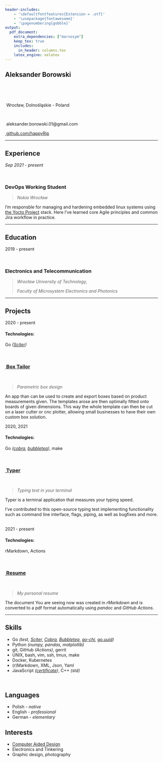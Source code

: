 ```yaml
---
header-includes:
    - '\defaultfontfeatures{Extension = .otf}'
    - '\usepackage{fontawesome}'
    - '\pagenumbering{gobble}'
output:
  pdf_document: 
    extra_dependencies: ["marvosym"]
    keep_tex: true
    includes:
      in_header: columns.tex
    latex_engine: xelatex
---
```


:::::: {.cols data-latex=""}

::: {.col data-latex="{0.4\textwidth}"}
#  Aleksander Borowski

:::

::: {.col data-latex="{0.2\textwidth}"}
\ 
:::

::: {.col data-latex="{0.4\textwidth}"}
\flushright{\textbf{Devops developer}}
:::

::::::

:::::: {.cols data-latex=""}

::: {.col data-latex="{0.4\textwidth}"}
\Telefon \ \emph{Given upon request}

\faHome \ Wrocław, Dolnośląskie - Poland
\ \
:::

::: {.col data-latex="{0.2\textwidth}"}
\ 
:::

::: {.col data-latex="{0.4\textwidth}"}
\Letter \ aleksander.borowski.01@gmail.com

[\faGithub \ github.com/happyRip](https://github.com/happyRip){target="_blank"}
\ \
:::

::::::

---

## Experience

:::::: {.cols data-latex=""}

::: {.col data-latex="{0.2\textwidth}"}
*Sep 2021 - present*
:::

::: {.col data-latex="{0.05\textwidth}"}
\ 
:::

::: {.col data-latex="{0.75\textwidth}"}
### DevOps Working Student

> *Nokia Wrocław*

I'm responsble for managing and hardening embedded linux systems using
[the&nbsp;Yocto&nbsp;Project](https://www.yoctoproject.org/) stack.
Here I've learned core Agile principles and common Jira workflow in practice.
\ \
:::

::::::

---

## Education

:::::: {.cols data-latex=""}

::: {.col data-latex="{0.2\textwidth}"}
2019 - present
:::

::: {.col data-latex="{0.05\textwidth}"}
\ 
:::

::: {.col data-latex="{0.75\textwidth}"}
### Electronics and Telecommunication

> *Wrocław University of Technology,*
>
> *Faculty of Microsystem Electronics and Photonics*
\ \
:::

::::::

---

## Projects

:::::::::::: {.cols data-latex=""}

::::::::: {.col data-latex="{0.2\textwidth}"}
2020 - present

#### Technologies:

Go *([Sciter](https://sciter.com/))*
:::::::::

::::::::: {.col data-latex="{0.05\textwidth}"}
\ 
:::::::::

::::::::: {.col data-latex="{0.75\textwidth}"}

:::::: {.cols data-latex=""}
::: {.col data-latex="{0.4\textwidth}"}
### [\faGithub \ Box Tailor](https://github.com/happyRip/Box-Tailor-Go)
:::

::: {.col data-latex="{0.05\textwidth}"}
\ 
:::

::: {.col data-latex="{0.55\textwidth}"}
> *Parametric box design*
:::
::::::

\qquad An app than can be used to create and export boxes based on product measurements given. The templates arose are then optimally fitted onto boards of given dimensions. This way the whole template can then be cut on a laser cutter or cnc plotter, allowing small businesses to have their own custom box solution.
\ \
:::::::::::::::

::::::

:::::::::::: {.cols data-latex=""}

::::::::: {.col data-latex="{0.2\textwidth}"}
2020, 2021

#### Technologies:

Go *([cobra](https://github.com/spf13/cobra), [bubbletea](https://github.com/charmbracelet/bubbletea))*,
make
:::::::::

::::::::: {.col data-latex="{0.05\textwidth}"}
\ 
:::::::::

::::::::: {.col data-latex="{0.75\textwidth}"}

:::::: {.cols data-latex=""}

::: {.col data-latex="{0.4\textwidth}"}
### [\faGithub \ Typer](https://github.com/maaslalani/typer)
:::

::: {.col data-latex="{0.05\textwidth}"}
\ 
:::

::: {.col data-latex="{0.55\textwidth}"}
> *Typing test in your terminal*
:::

::::::

\qquad Typer is a terminal application that measures your typing speed.

I've contributed to this open-source typing test implementing functionality such as command line interface, flags, piping, as well as bugfixes and more.
\ \
:::::::::

::::::::::::

:::::::::::: {.cols data-latex=""}

::::::::: {.col data-latex="{0.2\textwidth}"}
2021 - present

#### Technologies:

rMarkdown, Actions
:::::::::

::::::::: {.col data-latex="{0.05\textwidth}"}
\ \
:::::::::

::::::::: {.col data-latex="{0.75\textwidth}"}

:::::: {.cols data-latex=""}

::: {.col data-latex="{0.4\textwidth}"}
### [\faGithub \ Resume](https://github.com/happyRip/Resume)
:::

::: {.col data-latex="{0.05\textwidth}"}
\ 
:::

::: {.col data-latex="{0.55\textwidth}"}
> *My personal resume*
:::

::::::

\qquad The document You are seeing now was created in *rMarkdown* and is converted to a pdf format automatically
using *pandoc* and *GitHub Actions*.
\ \
:::::::::

::::::::::::

---

:::::: {.cols data-latex=""}

::: {.col data-latex="{0.47\textwidth}"}
## Skills

- Go *(test, [Sciter,](https://sciter.com/) [Cobra](https://github.com/spf13/cobra), [Bubbletea,](https://github.com/charmbracelet/bubbletea) [go-chi](https://github.com/go-chi/chi), [go.uuid](https://github.com/satori/go.uuid))*
- Python *(numpy, pandas, matplotlib)*
- git, GitHub *(Actions)*, gerrit
- UNIX, bash, vim, ssh, tmux, make
- Docker, Kubernetes
- (r)Markdown, XML, Json, Yaml
- JavaScript *([certificate](https://www.freecodecamp.org/certification/happyrip/javascript-algorithms-and-data-structures))*, C++ *(std)*
\ \
:::

::: {.col data-latex="{0.13\textwidth}"}
\ 
:::

::: {.col data-latex="{0.4\textwidth}"}
## Languages

- Polish - *native*
- English - *professional*
- German - *elementary*

## Interests

- [Computer Aided Design](https://en.wikipedia.org/wiki/Computer-aided_design)
- Electronics and Tinkering
- Graphic design, photography
:::

::::::
